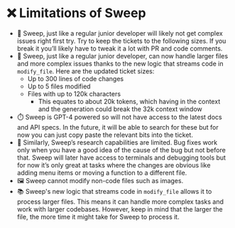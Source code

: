 # ❌ Limitations of Sweep

- 🔢 Sweep, just like a regular junior developer will likely not get complex issues right first try. Try to keep the tickets to the following sizes. If you break it you’ll likely have to tweak it a lot with PR and code comments.
- 🔢 Sweep, just like a regular junior developer, can now handle larger files and more complex issues thanks to the new logic that streams code in `modify_file`. Here are the updated ticket sizes:
    - Up to 300 lines of code changes
    - Up to 5 files modified
    - Files with up to 120k characters
        - This equates to about 20k tokens, which having in the context and the generation could break the 32k context window
- ⏱️ Sweep is GPT-4 powered so will not have access to the latest docs and API specs. In the future, it will be able to search for these but for now you can just copy paste the relevant bits into the ticket.
- 📒 Similarly, Sweep’s research capabilities are limited. Bug fixes work only when you have a good idea of the cause of the bug but not before that. Sweep will later have access to terminals and debugging tools but for now it’s only great at tasks where the changes are obvious like adding menu items or moving a function to a different file.
- 🖼️ Sweep cannot modify non-code files such as images.
- 📚 Sweep's new logic that streams code in `modify_file` allows it to process larger files. This means it can handle more complex tasks and work with larger codebases. However, keep in mind that the larger the file, the more time it might take for Sweep to process it.
